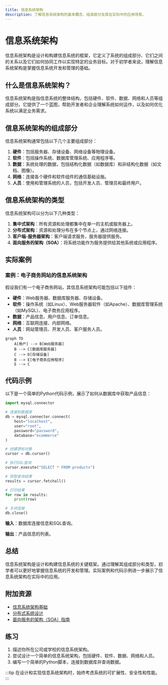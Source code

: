 ```yaml
---
title: 信息系统架构
description: 了解信息系统架构的基本概念、组成部分及其在实际中的应用场景。
---
```


# 信息系统架构

信息系统架构是设计和构建信息系统的框架，它定义了系统的组成部分、它们之间的关系以及它们如何协同工作以实现特定的业务目标。对于初学者来说，理解信息系统架构是掌握信息系统开发和管理的基础。

## 什么是信息系统架构？

信息系统架构是指信息系统的整体结构，包括硬件、软件、数据、网络和人员等组成部分。它提供了一个蓝图，帮助开发者和企业理解系统如何运作，以及如何优化系统以满足业务需求。

## 信息系统架构的组成部分

信息系统架构通常包括以下几个主要组成部分：

1. **硬件**：包括服务器、存储设备、网络设备等物理设备。
2. **软件**：包括操作系统、数据库管理系统、应用程序等。
3. **数据**：系统处理的数据，包括结构化数据（如数据库）和非结构化数据（如文档、图像）。
4. **网络**：连接各个硬件和软件组件的通信基础设施。
5. **人员**：使用和管理系统的人员，包括开发人员、管理员和最终用户。

## 信息系统架构的类型

信息系统架构可以分为以下几种类型：

1. **集中式架构**：所有资源和处理都集中在单一的主机或服务器上。
2. **分布式架构**：资源和处理分布在多个节点上，通过网络连接。
3. **客户端-服务器架构**：客户端请求服务，服务器提供服务。
4. **面向服务的架构（SOA）**：将系统功能作为服务提供给其他系统或应用程序。

## 实际案例

### 案例：电子商务网站的信息系统架构

假设我们有一个电子商务网站，其信息系统架构可能包括以下组件：

- **硬件**：Web服务器、数据库服务器、存储设备。
- **软件**：操作系统（如Linux）、Web服务器软件（如Apache）、数据库管理系统（如MySQL）、电子商务应用程序。
- **数据**：产品信息、用户信息、订单信息。
- **网络**：互联网连接、内部网络。
- **人员**：网站管理员、开发人员、客户服务人员。

```mermaid
graph TD
    A[用户] --> B[Web服务器]
    B --> C[数据库服务器]
    C --> D[存储设备]
    B --> E[电子商务应用程序]
    E --> C
```

## 代码示例

以下是一个简单的Python代码示例，展示了如何从数据库中获取产品信息：

```python
import mysql.connector

# 连接到数据库
db = mysql.connector.connect(
    host="localhost",
    user="root",
    password="password",
    database="ecommerce"
)

# 创建游标对象
cursor = db.cursor()

# 执行SQL查询
cursor.execute("SELECT * FROM products")

# 获取查询结果
results = cursor.fetchall()

# 打印结果
for row in results:
    print(row)

# 关闭连接
db.close()
```

**输入**：数据库连接信息和SQL查询。

**输出**：产品信息的列表。

## 总结

信息系统架构是设计和构建信息系统的关键框架。通过理解其组成部分和类型，初学者可以更好地掌握信息系统的开发和管理。实际案例和代码示例进一步展示了信息系统架构在实际中的应用。

## 附加资源

- [信息系统架构基础](https://example.com/information-systems-architecture)
- [分布式系统设计](https://example.com/distributed-systems)
- [面向服务的架构（SOA）指南](https://example.com/soa-guide)

## 练习

1. 描述你所在公司或学校的信息系统架构。
2. 尝试设计一个简单的信息系统架构，包括硬件、软件、数据、网络和人员。
3. 编写一个简单的Python脚本，连接到数据库并查询数据。

:::tip
在设计和实现信息系统架构时，始终考虑系统的可扩展性、安全性和性能。
:::